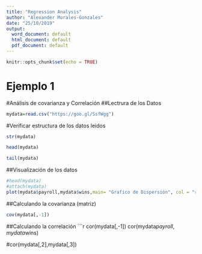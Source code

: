 ```yaml
---
title: "Regression Analysis"
author: "Alexander Morales-Gonzales"
date: "25/10/2019"
output:
  word_document: default
  html_document: default
  pdf_document: default
---
```


```r
knitr::opts_chunk$set(echo = TRUE)
```

# Ejemplo 1
#Análisis de covarianza y Correlación
##Lectrura de los Datos
```r
mydata=read.csv("https://goo.gl/SsfWgg")
```

#Verificar estructura de los datos leidos
```r
str(mydata)
```

```r
head(mydata)

tail(mydata)
```

##Visualización de los datos
```r
#head(mydata)
#attach(mydata)
plot(mydata$payroll,mydata$wins,main= "Grafico de Dispersión", col = "red")
```

##Calculando la covarianza (matriz)
```r
cov(mydata[,-1])

```

##Calculando la correlación
```r
cor(mydata[,-1])
cor(mydata$payroll,mydata$wins) 

#cor(mydata[,2],mydata[,3])


